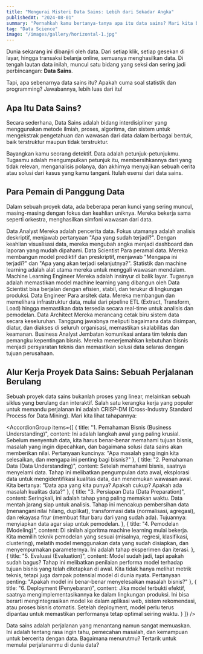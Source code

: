 ```yaml
---
title: "Mengurai Misteri Data Sains: Lebih dari Sekadar Angka"
publishedAt: "2024-08-01"
summary: "Pernahkah kamu bertanya-tanya apa itu data sains? Mari kita bedah bersama apa itu data sains, siapa saja para pemain di dalamnya, dan bagaimana 'sih, alur kerjanya di dunia nyata."
tag: "Data Science"
image: "/images/gallery/horizontal-1.jpg"
---
```


Dunia sekarang ini dibanjiri oleh data. Dari setiap klik, setiap gesekan di layar, hingga transaksi belanja online, semuanya menghasilkan data. Di tengah lautan data inilah, muncul satu bidang yang seksi dan sering jadi perbincangan: **Data Sains**.

Tapi, apa sebenarnya data sains itu? Apakah cuma soal statistik dan programming? Jawabannya, lebih luas dari itu!

## Apa Itu Data Sains?

Secara sederhana, Data Sains adalah bidang interdisipliner yang menggunakan metode ilmiah, proses, algoritma, dan sistem untuk mengekstrak pengetahuan dan wawasan dari data dalam berbagai bentuk, baik terstruktur maupun tidak terstruktur.

Bayangkan kamu seorang detektif. Data adalah petunjuk-petunjukmu. Tugasmu adalah mengumpulkan petunjuk itu, membersihkannya dari yang tidak relevan, menganalisis polanya, dan akhirnya menyajikan sebuah cerita atau solusi dari kasus yang kamu tangani. Itulah esensi dari data sains.

<Feedback
    icon
    variant="info"
    title="Sebuah Kolaborasi Besar"
    description="Meskipun seringkali kita mendengar tentang 'Data Scientist', perlu diingat bahwa proyek data sains yang sukses jarang dikerjakan sendirian. Ini adalah upaya kolaboratif yang melibatkan berbagai keahlian."
/>

## Para Pemain di Panggung Data

Dalam sebuah proyek data, ada beberapa peran kunci yang sering muncul, masing-masing dengan fokus dan keahlian uniknya. Mereka bekerja sama seperti orkestra, menghasilkan simfoni wawasan dari data.

<Grid fillWidth columns="2" mobileColumns="1" gap="16" marginTop="16" marginBottom="16">
  <Card padding="16" gap="8" radius="l">
    <Column fillWidth gap="8" horizontal="start">
      <Icon name="search" size="m" onBackground="warning-medium"/>
      <Text variant="heading-strong-m" onBackground="neutral-strong" align="left">Data Analyst</Text>
      <Text variant="body-default-s" onBackground="neutral-weak" align="left">Mereka adalah pencerita data. Fokus utamanya adalah analisis deskriptif, menjawab pertanyaan "Apa yang sudah terjadi?". Dengan keahlian visualisasi data, mereka mengubah angka menjadi dashboard dan laporan yang mudah dipahami.</Text>
    </Column>
  </Card>
  <Card padding="16" gap="8" radius="l">
    <Column fillWidth gap="8" horizontal="start">
      <Icon name="rocket" size="m" onBackground="warning-medium"/>
      <Text variant="heading-strong-m" onBackground="neutral-strong" align="left">Data Scientist</Text>
      <Text variant="body-default-s" onBackground="neutral-weak" align="left">Para peramal data. Mereka membangun model prediktif dan preskriptif, menjawab "Mengapa ini terjadi?" dan "Apa yang akan terjadi selanjutnya?". Statistik dan machine learning adalah alat utama mereka untuk menggali wawasan mendalam.</Text>
    </Column>
  </Card>
  <Card padding="16" gap="8" radius="l">
    <Column fillWidth gap="8" horizontal="start">
      <Icon name="robot" size="m" onBackground="warning-medium"/>
      <Text variant="heading-strong-m" onBackground="neutral-strong" align="left">Machine Learning Engineer</Text>
      <Text variant="body-default-s" onBackground="neutral-weak" align="left">Mereka adalah insinyur di balik layar. Tugasnya adalah memastikan model machine learning yang dibangun oleh Data Scientist bisa berjalan dengan efisien, stabil, dan terukur di lingkungan produksi.</Text>
    </Column>
  </Card>
  <Card padding="16" gap="8" radius="l">
    <Column fillWidth gap="8" horizontal="start">
      <Icon name="database" size="m" onBackground="warning-medium"/>
      <Text variant="heading-strong-m" onBackground="neutral-strong" align="left">Data Engineer</Text>
      <Text variant="body-default-s" onBackground="neutral-weak" align="left">Para arsitek data. Mereka membangun dan memelihara infrastruktur data, mulai dari pipeline ETL (Extract, Transform, Load) hingga memastikan data tersedia secara real-time untuk analisis dan pemodelan.</Text>
    </Column>
  </Card>
  <Card padding="16" gap="8" radius="l">
    <Column fillWidth gap="8" horizontal="start">
      <Icon name="shield" size="m" onBackground="warning-medium"/>
      <Text variant="heading-strong-m" onBackground="neutral-strong" align="left">Data Architect</Text>
      <Text variant="body-default-s" onBackground="neutral-weak" align="left">Mereka merancang cetak biru sistem data secara keseluruhan. Tanggung jawabnya meliputi bagaimana data disimpan, diatur, dan diakses di seluruh organisasi, memastikan skalabilitas dan keamanan.</Text>
    </Column>
  </Card>
  <Card padding="16" gap="8" radius="l">
    <Column fillWidth gap="8" horizontal="start">
      <Icon name="person" size="m" onBackground="warning-medium"/>
      <Text variant="heading-strong-m" onBackground="neutral-strong" align="left">Business Analyst</Text>
      <Text variant="body-default-s" onBackground="neutral-weak" align="left">Jembatan komunikasi antara tim teknis dan pemangku kepentingan bisnis. Mereka menerjemahkan kebutuhan bisnis menjadi persyaratan teknis dan memastikan solusi data selaras dengan tujuan perusahaan.</Text>
    </Column>
  </Card>
</Grid>

## Alur Kerja Proyek Data Sains: Sebuah Perjalanan Berulang

Sebuah proyek data sains bukanlah proses yang linear, melainkan sebuah siklus yang berulang dan interaktif. Salah satu kerangka kerja yang populer untuk memandu perjalanan ini adalah CRISP-DM (Cross-Industry Standard Process for Data Mining). Mari kita lihat tahapannya:

<AccordionGroup
    items={[
      {
        title: "1. Pemahaman Bisnis (Business Understanding)",
        content: <Text variant="body-default-s" onBackground="neutral-weak">Ini adalah langkah awal yang paling krusial. Sebelum menyentuh data, kita harus benar-benar memahami tujuan bisnis, masalah yang ingin dipecahkan, dan bagaimana solusi data sains akan memberikan nilai. Pertanyaan kuncinya: "Apa masalah yang ingin kita selesaikan, dan mengapa ini penting bagi bisnis?"</Text>
      },
      {
        title: "2. Pemahaman Data (Data Understanding)",
        content: <Text variant="body-default-s" onBackground="neutral-weak">Setelah memahami bisnis, saatnya menyelami data. Tahap ini melibatkan pengumpulan data awal, eksplorasi data untuk mengidentifikasi kualitas data, dan menemukan wawasan awal. Kita bertanya: "Data apa yang kita punya? Apakah cukup? Apakah ada masalah kualitas data?"</Text>
      },
      {
        title: "3. Persiapan Data (Data Preparation)",
        content: <Text variant="body-default-s" onBackground="neutral-weak">Seringkali, ini adalah tahap yang paling memakan waktu. Data mentah jarang siap untuk analisis. Tahap ini mencakup pembersihan data (menangani nilai hilang, duplikat), transformasi data (normalisasi, agregasi), dan rekayasa fitur (membuat fitur baru dari yang sudah ada). Tujuannya: menyiapkan data agar siap untuk pemodelan.</Text>
      },
      {
        title: "4. Pemodelan (Modeling)",
        content: <Text variant="body-default-s" onBackground="neutral-weak">Di sinilah algoritma machine learning mulai bekerja. Kita memilih teknik pemodelan yang sesuai (misalnya, regresi, klasifikasi, clustering), melatih model menggunakan data yang sudah disiapkan, dan menyempurnakan parameternya. Ini adalah tahap eksperimen dan iterasi.</Text>
      },
      {
        title: "5. Evaluasi (Evaluation)",
        content: <Text variant="body-default-s" onBackground="neutral-weak">Model sudah jadi, tapi apakah sudah bagus? Tahap ini melibatkan penilaian performa model terhadap tujuan bisnis yang telah ditetapkan di awal. Kita tidak hanya melihat metrik teknis, tetapi juga dampak potensial model di dunia nyata. Pertanyaan penting: "Apakah model ini benar-benar menyelesaikan masalah bisnis?"</Text>
      },
      {
        title: "6. Deployment (Penyebaran)",
        content: <Text variant="body-default-s" onBackground="neutral-weak">Jika model terbukti efektif, saatnya mengimplementasikannya ke dalam lingkungan produksi. Ini bisa berarti mengintegrasikan model ke dalam aplikasi web, sistem rekomendasi, atau proses bisnis otomatis. Setelah deployment, model perlu terus dipantau untuk memastikan performanya tetap optimal seiring waktu.</Text>
      }
    ]}
/>

Data sains adalah perjalanan yang menantang namun sangat memuaskan. Ini adalah tentang rasa ingin tahu, pemecahan masalah, dan kemampuan untuk bercerita dengan data. Bagaimana menurutmu? Tertarik untuk memulai perjalananmu di dunia data?
